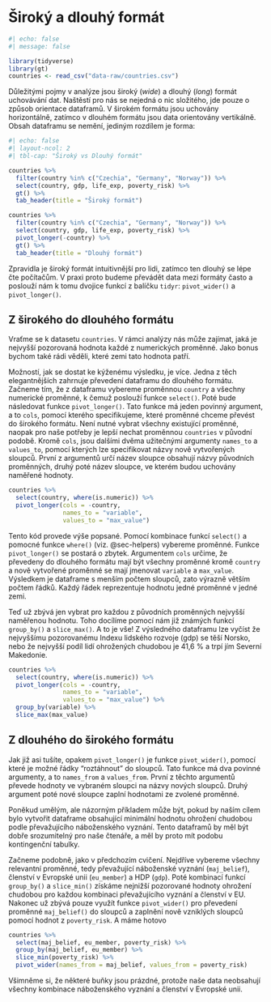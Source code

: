 # Široký a dlouhý formát {#sec-wide-long}

```r
#| echo: false
#| message: false

library(tidyverse)
library(gt)
countries <- read_csv("data-raw/countries.csv")
```

Důležitými pojmy v analýze jsou široký (*wide*) a dlouhý (*long*) formát uchovávání dat. Naštěstí pro nás se nejedná o nic složitého, jde pouze o způsob orientace dataframů. V širokém formátu jsou uchovány horizontálně, zatímco v dlouhém formátu jsou data orientovány vertikálně. Obsah dataframu se nemění, jediným rozdílem je forma:

```r
#| echo: false
#| layout-ncol: 2
#| tbl-cap: "Široký vs Dlouhý formát"

countries %>% 
  filter(country %in% c("Czechia", "Germany", "Norway")) %>% 
  select(country, gdp, life_exp, poverty_risk) %>% 
  gt() %>% 
  tab_header(title = "Široký formát")

countries %>% 
  filter(country %in% c("Czechia", "Germany", "Norway")) %>% 
  select(country, gdp, life_exp, poverty_risk) %>% 
  pivot_longer(-country) %>% 
  gt() %>% 
  tab_header(title = "Dlouhý formát")
```

Zpravidla je široký formát intuitivnější pro lidi, zatímco ten dlouhý se lépe čte počítačům. V praxi proto budeme převádět data mezi formáty často a poslouží nám k tomu dvojice funkcí z balíčku `tidyr`: `pivot_wider()` a `pivot_longer()`.

## Z širokého do dlouhého formátu

Vraťme se k datasetu `countries`. V rámci analýzy nás může zajímat, jaká je nejvyšší pozorovaná hodnota každé z numerických proměnné. Jako bonus bychom také rádi věděli, které zemi tato hodnota patří.

Možností, jak se dostat ke kýženému výsledku, je více. Jedna z těch elegantnějších zahrnuje převedení dataframu do dlouhého formátu. Začneme tím, že z dataframu vybereme proměnnou `country` a všechny numerické proměnné, k čemuž poslouží funkce `select()`. Poté bude následovat funkce `pivot_longer()`. Tato funkce má jeden povinný argument, a to `cols`, pomocí kterého specifikujeme, které proměnné chceme převést do širokého formátu. Není nutné vybrat všechny existující proměnné, naopak pro naše potřeby je lepší nechat proměnnou `countries` v původní podobě. Kromě `cols`, jsou dalšími dvěma užitečnými argumenty `names_to` a `values_to`, pomocí kterých lze specifikovat názvy nově vytvořených sloupců. První z argumentů určí název sloupce obsahují názvy původních proměnných, druhý poté název sloupce, ve kterém budou uchovány naměřené hodnoty.

```r
countries %>% 
  select(country, where(is.numeric)) %>% 
  pivot_longer(cols = -country,
               names_to = "variable",
               values_to = "max_value")
```

Tento kód provede výše popsané. Pomocí kombinace funkcí `select()` a pomocné funkce `where()` (viz. @sec-helpers) vybereme proměnné. Funkce `pivot_longer()` se postará o zbytek. Argumentem `cols` určime, že převedeny do dlouhého formátu mají být všechny proměnné kromě `country` a nově vytvořené proměnné se mají jmenovat `variable` a `max_value`. Výsledkem je dataframe s menším počtem sloupců, zato výrazně větším počtem řádků. Každý řádek reprezentuje hodnotu jedné proměnné v jedné zemi.

Teď už zbývá jen vybrat pro každou z původních proměnných nejvyšší naměřenou hodnotu. Toho docílíme pomocí nám již známých funkcí `group_by()` a `slice_max()`. A to je vše! Z výsledného dataframu lze vyčíst že nejvyššímu pozorovanému Indexu lidského rozvoje (gdp) se těší Norsko, nebo že nejvyšší podíl lidí ohrožených chudobou je 41,6 % a trpí jím Severní Makedonie.

```r
countries %>% 
  select(country, where(is.numeric)) %>% 
  pivot_longer(cols = -country,
               names_to = "variable",
               values_to = "max_value") %>% 
  group_by(variable) %>% 
  slice_max(max_value)
```

## Z dlouhého do širokého formátu

Jak již asi tušíte, opakem `pivot_longer()` je funkce `pivot_wider()`, pomocí které je možné řádky "roztáhnout" do sloupců. Tato funkce má dva povinné argumenty, a to `names_from` a `values_from`. První z těchto argumentů převede hodnoty ve vybraném sloupci na názvy nových sloupců. Druhý argument poté nové sloupce zaplní hodnotami ze zvolené proměnné.

Poněkud umělým, ale názorným příkladem může být, pokud by naším cílem bylo vytvořit dataframe obsahující minimální hodnotu ohrožení chudobou podle převažujícího náboženského vyznání. Tento dataframů by měl být dobře srozumitelný pro naše čtenáře, a měl by proto mít podobu kontingenční tabulky.

Začneme podobně, jako v předchozím cvičení. Nejdříve vybereme všechny relevantní proměnné, tedy převažující náboženské vyznání (`maj_belief`), členství v Evropské unii (`eu_member`) a HDP (`gdp`). Poté kombinací funkcí `group_by()` a `slice_min()` získáme nejnižší pozorované hodnoty ohrožení chudobou pro každou kombinaci převažujícího vyznání a členství v EU. Nakonec už zbývá pouze využít funkce `pivot_wider()` pro převedení proměnné `maj_belief()` do sloupců a zaplnění nově vzniklých sloupců pomocí hodnot z `poverty_risk`. A máme hotovo

```r
countries %>% 
  select(maj_belief, eu_member, poverty_risk) %>% 
  group_by(maj_belief, eu_member) %>%
  slice_min(poverty_risk) %>% 
  pivot_wider(names_from = maj_belief, values_from = poverty_risk)
```

Všimněme si, že některé buňky jsou prázdné, protože naše data neobsahují všechny kombinace náboženského vyznání a členství v Evropské unii.
